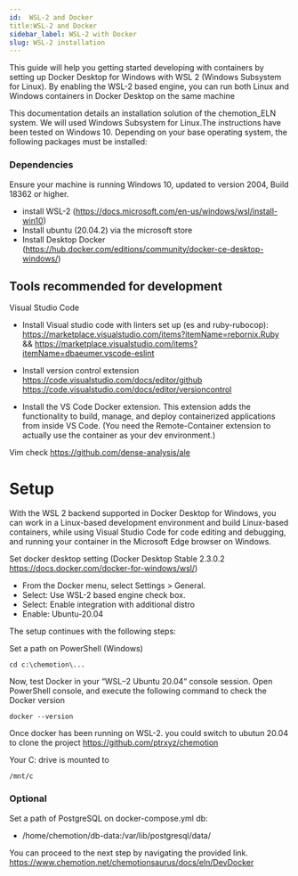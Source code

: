 ```yaml
---
id:  WSL-2 and Docker
title:WSL-2 and Docker
sidebar_label: WSL-2 with Docker
slug: WSL-2 installation
---
```


 


This guide will help you getting started developing with containers by setting up Docker Desktop for Windows with WSL 2 (Windows Subsystem for Linux). By enabling the WSL-2 based engine, you can run both Linux and Windows containers in Docker Desktop on the same machine

 


This documentation details an installation solution of the chemotion_ELN system. We will used Windows Subsystem for Linux.The instructions have been tested on Windows 10. Depending on your base operating system, the following packages must be installed:

 


### Dependencies

 

Ensure your machine is running Windows 10, updated to version 2004, Build 18362 or higher.
- install WSL-2 (https://docs.microsoft.com/en-us/windows/wsl/install-win10)
- Install ubuntu (20.04.2) via the microsoft store
- Install Desktop Docker (https://hub.docker.com/editions/community/docker-ce-desktop-windows/)

 

 

## Tools recommended for development

 

Visual Studio Code 
- Install Visual studio code with linters set up (es and ruby-rubocop):
  https://marketplace.visualstudio.com/items?itemName=rebornix.Ruby && https://marketplace.visualstudio.com/items?itemName=dbaeumer.vscode-eslint

 


- Install version control extension
https://code.visualstudio.com/docs/editor/github
https://code.visualstudio.com/docs/editor/versioncontrol

 

- Install the VS Code Docker extension. This extension adds the functionality to build, manage, and deploy containerized applications from inside VS Code. (You need the Remote-Container extension to actually use the container as your dev environment.)

 

Vim 
check https://github.com/dense-analysis/ale

 

 


# Setup

 

With the WSL 2 backend supported in Docker Desktop for Windows, you can work in a Linux-based development environment and build Linux-based containers, while using Visual Studio Code for code editing and debugging, and running your container in the Microsoft Edge browser on Windows.

 


Set docker desktop setting (Docker Desktop Stable 2.3.0.2 https://docs.docker.com/docker-for-windows/wsl/)
-    From the Docker menu, select Settings > General.
-    Select: Use WSL-2 based engine check box.
-    Select: Enable integration with additional distro
-    Enable: Ubuntu-20.04

 


The setup continues with the following steps:

 


      
Set a path on PowerShell (Windows) 

 

```
cd c:\chemotion\...
```

 

Now, test Docker in your “WSL–2 Ubuntu 20.04“ console session. Open PowerShell console, and execute the following command to check the Docker version

 

```
docker --version
```
Once docker has been running on WSL-2. you could switch to ubutun 20.04 to clone the project https://github.com/ptrxyz/chemotion 

 


Your C: drive is mounted to

 

```
/mnt/c
```
### Optional
Set a path of PostgreSQL on docker-compose.yml 
db:
- /home/chemotion/db-data:/var/lib/postgresql/data/

 

You can proceed to the next step by navigating the provided link.
https://www.chemotion.net/chemotionsaurus/docs/eln/DevDocker

